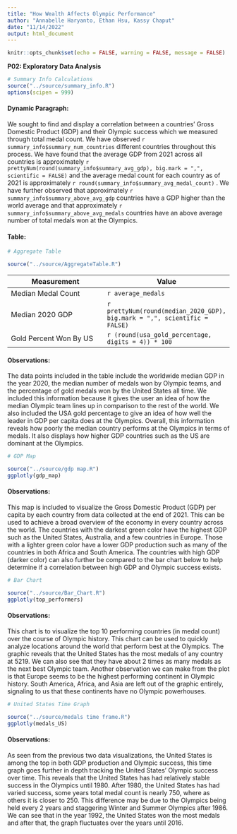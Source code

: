 ```yaml
---
title: "How Wealth Affects Olympic Performance"
author: "Annabelle Haryanto, Ethan Hsu, Kassy Chaput"
date: "11/14/2022"
output: html_document
---
```


```r
knitr::opts_chunk$set(echo = FALSE, warning = FALSE, message = FALSE)
```

**P02: Exploratory Data Analysis**

```r
# Summary Info Calculations
source("../source/summary_info.R")
options(scipen = 999)
```

#### Dynamic Paragraph:

We sought to find and display a correlation between a countries’ Gross Domestic Product (GDP) and their Olympic success which we measured through total medal count. We have observed `r summary_info$summary_num_countries` different countries throughout this process. We have found that the average GDP from 2021 across all countries is approximately `r prettyNum(round(summary_info$summary_avg_gdp), big.mark = ",", scientific = FALSE)` and the average medal count for each country as of 2021 is approximately `r round(summary_info$summary_avg_medal_count)` . We have further observed that approximately `r summary_info$summary_above_avg_gdp` countries have a GDP higher than the world average and that approximately `r summary_info$summary_above_avg_medals` countries have an above average number of total medals won at the Olympics.

#### Table:
```r
# Aggregate Table

source("../source/AggregateTable.R")
```

| Measurement | Value |
| ----------- | ----- |
| Median Medal Count | `r average_medals` |
| Median 2020 GDP | `r prettyNum(round(median_2020_GDP), big.mark = ",", scientific = FALSE)` |
| Gold Percent Won By US | `r (round(usa_gold_percentage, digits = 4)) * 100` |

#### Observations:

The data points included in the table include the worldwide median GDP in the year 2020,  the median number of medals won by Olympic teams, and the percentage of gold medals won by the United States all time. We included this information because it gives the user an idea of how the median Olympic team lines up in comparison to the rest of the world. We also included the USA gold percentage to give an idea of how well the leader in GDP per capita does at the Olympics. Overall, this information reveals how poorly the median country performs at the Olympics in terms of medals. It also displays how higher GDP countries such as the US are dominant at the Olympics.

```r
# GDP Map

source("../source/gdp map.R")
ggplotly(gdp_map)
```

#### Observations:

This map is included to visualize the Gross Domestic Product (GDP) per capita by each country from data collected at the end of 2021. This can be used to achieve a broad overview of the economy in every country across the world. The countries with the darkest green color have the highest GDP such as the United States, Australia, and a few countries in Europe. Those with a lighter green color have a lower GDP production such as many of the countries in both Africa and South America. The countries with high GDP (darker color) can also further be compared to the bar chart below to help determine if a correlation between high GDP and Olympic success exists.  

```r
# Bar Chart

source("../source/Bar_Chart.R")
ggplotly(top_performers)
```

#### Observations:

This chart is to visualize the top 10 performing countries (in medal count) over the course of Olympic history. This chart can be used to quickly analyze locations around the world that perform best at the Olympics. The graphic reveals that the United States has the most medals of any country at 5219. We can also see that they have about 2 times as many medals as the next best Olympic team. Another observation we can make from the plot is that Europe seems to be the highest performing continent in Olympic history. South America, Africa, and Asia are left out of the graphic entirely, signaling to us that these continents have no Olympic powerhouses. 

```r
# United States Time Graph

source("../source/medals time frame.R")
ggplotly(medals_US)
```

#### Observations:

As seen from the previous two data visualizations, the United States is among the top in both GDP production and Olympic success, this time graph goes further in depth tracking the United States' Olympic success over time. This reveals that the United States has had relatively stable success in the Olympics until 1980. After 1980, the United States has had varied success, some years total medal count is nearly 750, where as others it is closer to 250. This difference may be due to the Olympics being held every 2 years and staggering Winter and Summer Olympics after 1986. We can see that in the year 1992, the United States won the most medals and after that, the graph fluctuates over the years until 2016.

